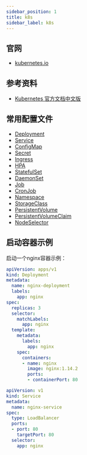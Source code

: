 ```yaml
---
sidebar_position: 1
title: k8s
sidebar_label: k8s
---
```


## 官网

- [kubernetes.io](https://kubernetes.io/)

## 参考资料

- [Kubernetes 官方文档中文版](https://kubernetes.feisky.xyz/)

## 常用配置文件
- [Deployment](https://kubernetes.io/docs/concepts/workloads/controllers/deployment/)
- [Service](https://kubernetes.io/docs/concepts/services-networking/service/)
- [ConfigMap](https://kubernetes.io/docs/tasks/configure-pod-container/configure-pod-configmap/)
- [Secret](https://kubernetes.io/docs/concepts/configuration/secret/)
- [Ingress](https://kubernetes.io/docs/concepts/services-networking/ingress/)
- [HPA](https://kubernetes.io/docs/tasks/run-application/horizontal-pod-autoscale/)
- [StatefulSet](https://kubernetes.io/docs/concepts/workloads/controllers/statefulset/)
- [DaemonSet](https://kubernetes.io/docs/concepts/workloads/controllers/daemonset/)
- [Job](https://kubernetes.io/docs/concepts/workloads/controllers/job/)
- [CronJob](https://kubernetes.io/docs/tasks/job/automated-tasks-with-cron-jobs/)
- [Namespace](https://kubernetes.io/docs/concepts/overview/working-with-objects/namespaces/)
- [StorageClass](https://kubernetes.io/docs/concepts/storage/storage-classes/)
- [PersistentVolume](https://kubernetes.io/docs/concepts/storage/persistent-volumes/)
- [PersistentVolumeClaim](https://kubernetes.io/docs/concepts/storage/persistent-volumes/#persistentvolumeclaims)
- [NodeSelector](https://kubernetes.io/docs/concepts/scheduling-eviction/assign-pod-node/)

## 启动容器示例
启动一个nginx容器示例：
```yaml
apiVersion: apps/v1
kind: Deployment
metadata:
  name: nginx-deployment
  labels:
    app: nginx
spec:
  replicas: 3
  selector:
    matchLabels:
      app: nginx
  template:
    metadata:
      labels:
        app: nginx
    spec:
      containers:
      - name: nginx
        image: nginx:1.14.2
        ports:
        - containerPort: 80
```

```yaml
apiVersion: v1
kind: Service
metadata:
  name: nginx-service
spec:
  type: LoadBalancer
  ports:
  - port: 80
    targetPort: 80
  selector:
    app: nginx
```